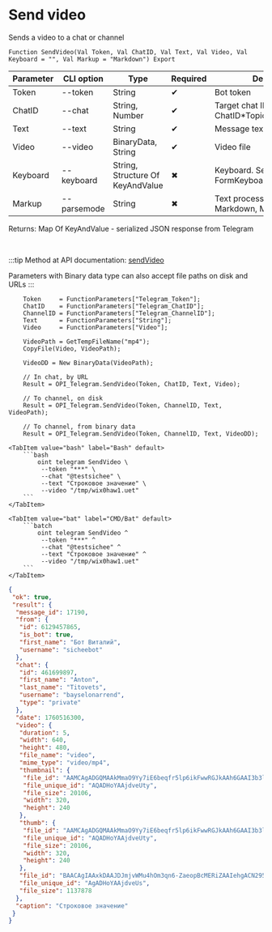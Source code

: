 ﻿---
sidebar_position: 3
description: Send video and other functions to work with Telegram in the Open Integration Package, a free open-source integration library for 1C:Enterprise 8, OneScript and CLI
keywords: [1C, 1С, 1С:Enterprise, 1С:Enterprise 8.3, API, Integration, Services, Exchange, OneScript, CLI, Telegram]
---


# Send video
 Sends a video to a chat or channel



`Function SendVideo(Val Token, Val ChatID, Val Text, Val Video, Val Keyboard = "", Val Markup = "Markdown") Export`

  | Parameter | CLI option | Type | Required | Description |
  |-|-|-|-|-|
  | Token | --token | String | &#x2714; | Bot token |
  | ChatID | --chat | String, Number | &#x2714; | Target chat ID or ChatID*TopicID |
  | Text | --text | String | &#x2714; | Message text |
  | Video | --video | BinaryData, String | &#x2714; | Video file |
  | Keyboard | --keyboard | String, Structure Of KeyAndValue | &#x2716; | Keyboard. See FormKeyboardFromButtonArray |
  | Markup | --parsemode | String | &#x2716; | Text processing type (HTML, Markdown, MarkdownV2) |

  
  Returns:  Map Of KeyAndValue - serialized JSON response from Telegram

<br/>

:::tip
Method at API documentation: [sendVideo](https://core.telegram.org/bots/api#sendvideo)

Parameters with Binary data type can also accept file paths on disk and URLs
:::
<br/>


```bsl title="1C:Enterprise/OneScript code example"
    Token     = FunctionParameters["Telegram_Token"];
    ChatID    = FunctionParameters["Telegram_ChatID"];
    ChannelID = FunctionParameters["Telegram_ChannelID"];
    Text      = FunctionParameters["String"];
    Video     = FunctionParameters["Video"];

    VideoPath = GetTempFileName("mp4");
    CopyFile(Video, VideoPath);

    VideoDD = New BinaryData(VideoPath);

    // In chat, by URL
    Result = OPI_Telegram.SendVideo(Token, ChatID, Text, Video);

    // To channel, on disk
    Result = OPI_Telegram.SendVideo(Token, ChannelID, Text, VideoPath);

    // To channel, from binary data
    Result = OPI_Telegram.SendVideo(Token, ChannelID, Text, VideoDD);
```
 

 <Tabs>
  
    <TabItem value="bash" label="Bash" default>
        ```bash
            oint telegram SendVideo \
             --token "***" \
             --chat "@testsichee" \
             --text "Строковое значение" \
             --video "/tmp/wix0haw1.uet"
        ```
    </TabItem>
  
    <TabItem value="bat" label="CMD/Bat" default>
        ```batch
            oint telegram SendVideo ^
             --token "***" ^
             --chat "@testsichee" ^
             --text "Строковое значение" ^
             --video "/tmp/wix0haw1.uet"
        ```
    </TabItem>
</Tabs>


```json title="Result"
{
 "ok": true,
 "result": {
  "message_id": 17190,
  "from": {
   "id": 6129457865,
   "is_bot": true,
   "first_name": "Бот Виталий",
   "username": "sicheebot"
  },
  "chat": {
   "id": 461699897,
   "first_name": "Anton",
   "last_name": "Titovets",
   "username": "bayselonarrend",
   "type": "private"
  },
  "date": 1760516300,
  "video": {
   "duration": 5,
   "width": 640,
   "height": 480,
   "file_name": "video",
   "mime_type": "video/mp4",
   "thumbnail": {
    "file_id": "AAMCAgADGQMAAkMmaO9Yy7iE6beqfr5lp6ikFwwRGJkAAh6GAAI3b3lLw9Y7Q783A68BAAdtAAM2BA",
    "file_unique_id": "AQADHoYAAjdveUty",
    "file_size": 20106,
    "width": 320,
    "height": 240
   },
   "thumb": {
    "file_id": "AAMCAgADGQMAAkMmaO9Yy7iE6beqfr5lp6ikFwwRGJkAAh6GAAI3b3lLw9Y7Q783A68BAAdtAAM2BA",
    "file_unique_id": "AQADHoYAAjdveUty",
    "file_size": 20106,
    "width": 320,
    "height": 240
   },
   "file_id": "BAACAgIAAxkDAAJDJmjvWMu4hOm3qn6-ZaeopBcMERiZAAIehgACN295S8PWO0O_NwOvNgQ",
   "file_unique_id": "AgADHoYAAjdveUs",
   "file_size": 1137878
  },
  "caption": "Строковое значение"
 }
}
```
